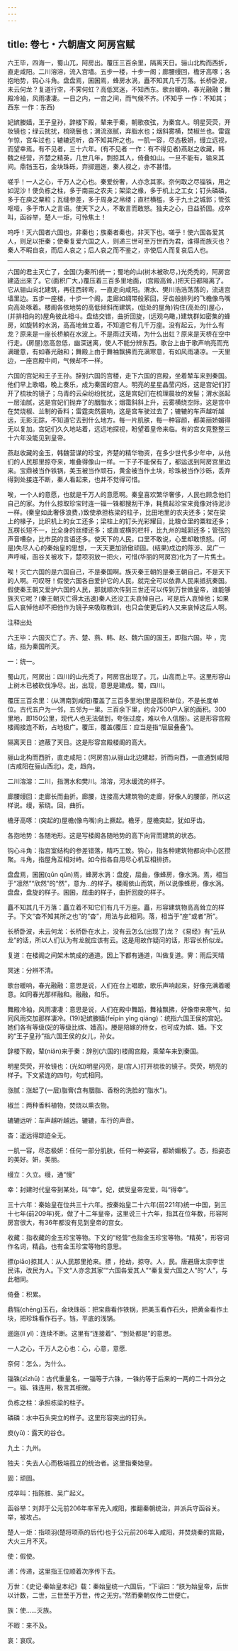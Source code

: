 ```yaml
---
---
---
```

title: 卷七・六朝唐文 阿房宫赋
---

六王毕，四海一，蜀山兀，阿房出。覆压三百余里，隔离天日。骊山北构而西折，直走咸阳。二川溶溶，流入宫墙。五步一楼，十步一阁；廊腰缦回，檐牙高啄；各抱地势，钩心斗角。盘盘焉，囷囷焉，蜂房水涡，矗不知其几千万落。长桥卧波，未云何龙？复道行空，不霁何虹？高低冥迷，不知西东。歌台暖响，春光融融；舞殿冷袖，风雨凄凄。一日之内，一宫之间，而气候不齐。(不知乎 一作：不知其；西东 一作：东西)

妃嫔媵嫱，王子皇孙，辞楼下殿，辇来于秦，朝歌夜弦，为秦宫人。明星荧荧，开妆镜也；绿云扰扰，梳晓鬟也；渭流涨腻，弃脂水也；烟斜雾横，焚椒兰也。雷霆乍惊，宫车过也；辘辘远听，杳不知其所之也。一肌一容，尽态极妍，缦立远视，而望幸焉。有不见者，三十六年。(有不见者 一作：有不得见者)燕赵之收藏，韩魏之经营，齐楚之精英，几世几年，剽掠其人，倚叠如山。一旦不能有，输来其间。鼎铛玉石，金块珠砾，弃掷逦迤，秦人视之，亦不甚惜。

嗟乎！一人之心，千万人之心也。秦爱纷奢，人亦念其家。奈何取之尽锱铢，用之如泥沙！使负栋之柱，多于南亩之农夫；架梁之椽，多于机上之工女；钉头磷磷，多于在庾之粟粒；瓦缝参差，多于周身之帛缕；直栏横槛，多于九土之城郭；管弦呕哑，多于市人之言语。使天下之人，不敢言而敢怒。独夫之心，日益骄固。戍卒叫，函谷举，楚人一炬，可怜焦土！

呜呼！灭六国者六国也，非秦也；族秦者秦也，非天下也。嗟乎！使六国各爱其人，则足以拒秦；使秦复爱六国之人，则递三世可至万世而为君，谁得而族灭也？秦人不暇自哀，而后人哀之；后人哀之而不鉴之，亦使后人而复哀后人也。

----------------

六国的君主灭亡了，全国(为秦所)统一；蜀地的山(树木被砍尽，)光秃秃的，阿房宫建造出来了。它(面积广大，)覆压着三百多里地面，(宫殿高耸，)把天日都隔离了。它从骊山向北建筑，再往西转弯，一直走向咸阳。渭水、樊川浩浩荡荡的，流进宫墙里边。五步一座楼，十步一个阁，走廊如绸带般萦回，牙齿般排列的飞檐像鸟嘴向高处啄着。楼阁各依地势的高低倾斜而建筑，(低处的屋角)钩住(高处的)屋心，(并排相向的)屋角彼此相斗。盘结交错，曲折回旋，(远观鸟瞰，)建筑群如密集的蜂房，如旋转的水涡，高高地耸立着，不知道它有几千万座。没有起云，为什么有龙？原来是一座长桥躺在水波上。不是雨过天晴，为什么出虹？原来是天桥在空中行走。(房屋)忽高忽低，幽深迷离，使人不能分辨东西。歌台上由于歌声响亮而充满暖意，有如春光融和；舞殿上由于舞袖飘拂而充满寒意，有如风雨凄凉。一天里边，一座宫殿中间，气候却不一样。

六国的宫妃和王子王孙。辞别六国的宫楼，走下六国的宫殿，坐着辇车来到秦国。他们早上歌唱，晚上奏乐，成为秦国的宫人。明亮的星星晶莹闪烁，这是宫妃们打开了梳妆的镜子；乌青的云朵纷纷扰扰，这是宫妃们在梳理晨妆的发髻；渭水涨起一层油腻，这是宫妃们抛弃了的胭脂水；烟霭斜斜上升，云雾横绕空际，这是宫中在焚烧椒、兰制的香料；雷霆突然震响，这是宫车驶过去了；辘辘的车声越听越远，无影无踪，不知道它去到什么地方。每一片肌肤，每一种容颜，都美丽娇媚得无以复加。宫妃们久久地站着，远远地探视，盼望着皇帝来临。有的宫女竟整整三十六年没能见到皇帝。

燕赵收藏的金玉，韩魏营谋的珍宝，齐楚的精华物资，在多少世代多少年中，从他们的人民那里掠夺来，堆叠得像山一样。一下子不能保有了，都运送到阿房宫里边来。宝鼎被当作铁锅，美玉被当作顽石，黄金被当作土块，珍珠被当作沙砾，丢弃得到处接连不断，秦人看起来，也并不觉得可惜。

唉，一个人的意愿，也就是千万人的意愿啊。秦皇喜欢繁华奢侈，人民也顾念他们自己的家。为什么掠取珍宝时连一锱一铢都搜刮干净，耗费起珍宝来竟像对待泥沙一样。(秦皇如此奢侈浪费，)致使承担栋梁的柱子，比田地里的农夫还多；架在梁上的椽子，比织机上的女工还多；梁柱上的钉头光彩耀目，比粮仓里的粟粒还多；瓦楞长短不一，比全身的丝缕还多；或直或横的栏杆，比九州的城郭还多；管弦的声音嘈杂，比市民的言语还多。使天下的人民，口里不敢说，心里却敢愤怒。(可是)失尽人心的秦始皇的思想，一天天更加骄傲顽固。(结果)戍边的陈涉、吴广一声呼喊，函谷关被攻下，楚项羽放一把火，可惜(华丽的阿房宫)化为了一片焦土。

唉！灭亡六国的是六国自己，不是秦国啊。族灭秦王朝的是秦王朝自己，不是天下的人啊。可叹呀！假使六国各自爱护它的人民，就完全可以依靠人民来抵抗秦国。假使秦王朝又爱护六国的人民，那就顺次传到三世还可以传到万世做皇帝，谁能够族灭它呢？(秦王朝灭亡得太迅速)秦人还没工夫哀悼自己，可是后人哀悼他；如果后人哀悼他却不把他作为镜子来吸取教训，也只会使更后的人又来哀悼这后人啊。

注释出处

六王毕：六国灭亡了。齐、楚、燕、韩、赵、魏六国的国王，即指六国。毕 ，完结，指为秦国所灭。

一：统一。

蜀山兀，阿房出：四川的山光秃了，阿房宫出现了。兀，山高而上平。这里形容山上树木已被砍伐净尽。出，出现，意思是建成。蜀，四川。

覆压三百余里：(从渭南到咸阳)覆盖了三百多里地(里是面积单位，不是长度单位。古代五户为一邻，五邻为一里。三百余下里，约合7500户人家的面积。300里地，即150公里，现代人也无法做到，夸张过度，难以令人信服)。这是形容宫殿楼阁接连不断，占地极广。覆压，覆盖(覆压：应当是指“层层叠叠”)。

隔离天日：遮蔽了天日。这是形容宫殿楼阁的高大。

骊山北构而西折，直走咸阳：(阿房宫)从骊山北边建起，折而向西，一直通到咸阳(古咸阳在骊山西北)。走，趋向。

二川溶溶：二川，指渭水和樊川。溶溶，河水缓流的样子。

廊腰缦回：走廊长而曲折。廊腰，连接高大建筑物的走廊，好像人的腰部，所以这样说。缦，萦绕。回，曲折。

檐牙高啄：(突起的)屋檐(像鸟嘴)向上撅起。檐牙，屋檐突起，犹如牙齿。

各抱地势：各随地形。这是写楼阁各随地势的高下向背而建筑的状态。

钩心斗角：指宫室结构的参差错落，精巧工致。钩心，指各种建筑物都向中心区攒聚。斗角，指屋角互相对峙。如今指各自用尽心机互相排挤。

盘盘焉，囷囷(qūn qūn)焉，蜂房水涡：盘旋，屈曲，像蜂房，像水涡。焉，相当于“凛然”“欣然”的“然”，意为...的样子。楼阁依山而筑，所以说像蜂房，像水涡。盘盘，盘旋的样子。囷囷，屈曲的样子，曲折回旋的样子。

矗不知其几千万落：矗立着不知它们有几千万座。矗，形容建筑物高高耸立的样子。下文“杳不知其所之也”的“杳”，用法与此相同。落，相当于“座”或者“所”。

长桥卧波，未云何龙：长桥卧在水上，没有云怎么(出现了)龙？《易经》有“云从龙”的话，所以人们认为有龙就应该有云。这是用故作疑问的话，形容长桥似龙。

复道：在楼阁之间架木筑成的通道。因上下都有通道，叫做复道。霁：雨后天晴

冥迷：分辨不清。

歌台暖响，春光融融：意思是说，人们在台上唱歌，歌乐声响起来，好像充满着暖意。如同春光那样融和。融融，和乐。

舞殿冷袖，风雨凄凄：意思是说，人们在殿中舞蹈，舞袖飘拂，好像带来寒气，如同风雨交加那样凄冷。(19)妃嫔媵嫱(feīpín yìng qiáng)：统指六国王侯的宫妃。她们各有等级(妃的等级比嫔、嫱高)。媵是陪嫁的侍女，也可成为嫔、嫱。下文的“王子皇孙”指六国王侯的女儿，孙女。

辞楼下殿，辇(niǎn)来于秦：辞别(六国的)楼阁宫殿，乘辇车来到秦国。

明星荧荧，开妆镜也：(光如)明星闪亮，是(宫人)打开梳妆的镜子。荧荧，明亮的样子。下文紧连的四句，句式相同。

涨腻：涨起了(一层)脂膏(含有胭脂、香粉的洗脸的“脂水”)。

椒兰：两种香料植物，焚烧以熏衣物。

辘辘远听：车声越听越远。辘辘，车行的声音。

杳：遥远得踪迹全无。

一肌一容，尽态极妍：任何一部分肌肤，任何一种姿容，都娇媚极了。态，指姿态的美好。妍，美丽。

缦立：久立。缦，通“慢”

幸：封建时代皇帝到某处，叫“幸”。妃，嫔受皇帝宠爱，叫“得幸”。

三十六年：秦始皇在位共三十六年。按秦始皇二十六年(前221年)统一中国，到三十七年(前209年)死，做了十二年皇帝，这里说三十六年，指其在位年数，形容阿房宫很大，有36年都没有见到皇帝的宫女。

收藏：指收藏的金玉珍宝等物。下文的“经营”也指金玉珍宝等物。“精英”，形容词作名词，精品，也有金玉珍宝等物的意思。

摽(piāo)掠其人：从人民那里抢来。摽 ，抢劫，掠夺。人，民。唐避唐太宗李世民讳，改民为人。下文“人亦念其家”“六国各爱其人”“秦复爱六国之人”的“人”，与此相同。

倚叠：积累。

鼎铛(chēng)玉石，金块珠砾：把宝鼎看作铁锅，把美玉看作石头，把黄金看作土块，把珍珠看作石子。铛，平底的浅锅。

逦迤(lǐ yǐ)：连续不断。这里有“连接着”、“到处都是”的意思。

一人之心，千万人之心也：心，心意，意愿.

奈何：怎么，为什么。

锱铢(zīzhū)：古代重量名，一锱等于六铢，一铢约等于后来的一两的二十四分之一。锱、铢连用，极言其细微。

负栋之柱：承担栋梁的柱子。

磷磷：水中石头突立的样子。这里形容突出的钉头。

庾(yǔ)：露天的谷仓。

九土：九州。

独夫：失去人心而极端孤立的统治者。这里指秦始皇。

固：顽固。

戍卒叫：指陈胜、吴广起义。

函谷举：刘邦于公元前206年率军先入咸阳，推翻秦朝统治，并派兵守函谷关。举，被攻占。

楚人一炬：指项羽(楚将项燕的后代)也于公元前206年入咸阳，并焚烧秦的宫殿，大火三月不灭。

使：假使。

递：传递，这里指王位顺着次序传下去。

万世：《史记·秦始皇本纪》载：秦始皇统一六国后，“下诏曰：“朕为始皇帝，后世以计数，二世，三世至于万世，传之无穷。”然而秦朝仅传二世便亡。

族：使……灭族。

不暇：来不及。

哀：哀叹。

